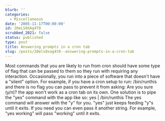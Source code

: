 ```yaml
---
blurb: ''
categories:
  - Miscellaneous
date: '2005-11-17T00:00:00'
id: 20eLS0XAg4T0
scrubbed_2021: false
status: published
type: post
title: Answering prompts in a cron tab
slug: /posts/20els0xag4t0--answering-prompts-in-a-cron-tab
---
```


Most commands that you are likely to run from cron should have some
type of flag that can be passed to them so they run with requiring
any interaction. Occasionally, you run into a piece of software
that doesn't have a "silent" option. For example, if you have a
cron setup to run: /bin/runthis and there is no flag you can pass
to prevent it from asking: Are you sure (y/n)? the app won't work
as a cron tab on its own. One solution is to pipe the "yes" command
with the app like so: yes | /bin/runthis The yes command will
answer with the "y" for you. "yes" just keeps feeding "y"s until it
exits. If you need you can even pass it another string. For
example, "yes working" will pass "working" until it exits.
